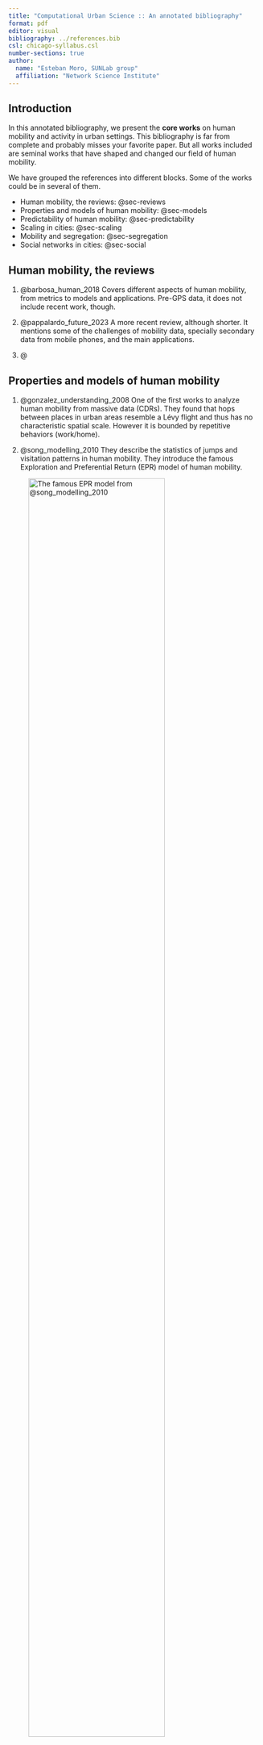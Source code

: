```yaml
---
title: "Computational Urban Science :: An annotated bibliography"
format: pdf
editor: visual
bibliography: ../references.bib
csl: chicago-syllabus.csl
number-sections: true
author: 
  name: "Esteban Moro, SUNLab group"
  affiliation: "Network Science Institute"
---
```


## Introduction

In this annotated bibliography, we present the **core works** on human mobility and activity in urban settings. This bibliography is far from complete and probably misses your favorite paper. But all works included are seminal works that have shaped and changed our field of human mobility.

We have grouped the references into different blocks. Some of the works could be in several of them.

-   Human mobility, the reviews: @sec-reviews
-   Properties and models of human mobility: @sec-models
-   Predictability of human mobility: @sec-predictability
-   Scaling in cities: @sec-scaling
-   Mobility and segregation: @sec-segregation
-   Social networks in cities: @sec-social

## Human mobility, the reviews {#sec-reviews}

1.  @barbosa_human_2018 Covers different aspects of human mobility, from metrics to models and applications. Pre-GPS data, it does not include recent work, though.

2.  @pappalardo_future_2023 A more recent review, although shorter. It mentions some of the challenges of mobility data, specially secondary data from mobile phones, and the main applications.

3. @

## Properties and models of human mobility {#sec-models}

1.  @gonzalez_understanding_2008 One of the first works to analyze human mobility from massive data (CDRs). They found that hops between places in urban areas resemble a Lévy flight and thus has no characteristic spatial scale. However it is bounded by repetitive behaviors (work/home).

2.  @song_modelling_2010 They describe the statistics of jumps and visitation patterns in human mobility. They introduce the famous Exploration and Preferential Return (EPR) model of human mobility.

![The famous EPR model from @song_modelling_2010](images/epr.png){width="80%"}

3.  @simini_universal_2012 Introduces the *Radiation model* to explain flows between areas. The authors found that the radiation model is a better (parameter-less) way to describe aggregated flows than the typical Gravity Law. However, this result does not apply universaly at large or short distances.

4.  @pappalardo_returners_2015 More on the returning vs. exploring behavior of people. The paper finds two distinct classes of individuals: returners that constantly come back to previously visited places, and explorers, than visit new places around them.

5.  @schlapfer_universal_2021 This paper explores the universal visitation law of people to a place combining the results of EPR model (probability of returning to a previous visited place) with the Gravity Law (probability of visit a place is inversely proportional to the distance).

6.  @alessandretti_scales_2020 They study the apparent lack of spatial scale of human mobility and found that it is driven by the existence of individual contexts (containers) at different scales. The scale-free results at the aggregate level arise from aggregating displacements across containers. Thus the scale-free power law of human displacements is bunch of exponentials at different spatial scales.

## Predictability of human mobility {#sec-predictability}

1.  @song_limits_2010 Because human movements are very repetitive, they are very predictable. The paper describes how to quantify the predictability of human mobility and finds a 93% potential predictability in user mobility across the whole user base. This was later revisited and found that it is not that large once we account for home/work places.

2. @smith2014refined Smith and co-authors found that predictability depends on the temporal and spatial resolution of mobility data, indicating that human mobility is less predictable than previously thought.

## Scaling in cities {#sec-scaling}

1.  @bettencourt_origins_2013 Properties of cities scale with population. This paper presents a theoretical framework based on outputs and costs to explain those scaling relationships for infrastructure, social, and other spatial properties of cities.

2.  @arcaute_constructing_2015 The theory of urban scaling also depends on the definition of city (metropolitan areas? commuting area?). The authors propose that the scaling relationships might be very simple to explain the complex patterns between city heterogeneity

3.  @arvidsson_urban_2023 Another critique on the theory of urban scaling: it seems to work only at aggregate level: scaling of social, economic and innovation depends on the tail of distribution of those processes. Thus, urban scaling is in large part a story about inequality in cities and seems to be explained only by a small number of population/resources.

## Mobility and segregation {#sec-segregation}

1.  @wang_urban_2018 Using Twitter data this paper found inbalances in the mobility of rich/poor people in cities to visit other rich/poor areas.

2.  @moro_mobility_2021 Our paper on the impact of mobility patterns in economic experienced segregation using GPS high-resolution data. We also use the EPR and Schelling models to explain individual experienced segregation.

![Exposure to income groups in the city, from @moro_mobility_2021](images/seg.png){width="80%"}

3.  @athey_estimating_2021 Using the same type of data, Athey and collaborators found similar patters of experienced racial segregation in urban areas in the US. Note this is for racial segregation, our paper is for income segregation.

## Social networks in cities {#sec-social}

1.  @bailey_social_2020 Using data from Facebook they study social connectivity between areas in cities and the main drivers of it. They found that geographical distance and other demographic distances explain the probability of social connectivity between zip codes.

2.  @aiello_urban_2024 What is the impact of physical barriers in social connectivity in cities? Here they study that long-standing question and found that highways are barriers to social ties.

3.  @toole_coupling_2015 Mobility/visitation patterns and social connections in cities are coupled. Toole et al. find that visitation patterns are more predictable and similar with social contacts.

![Coupling of mobility and social connectivity, from @toole_coupling_2015](images/coupling.png){width="80%"}


## References

